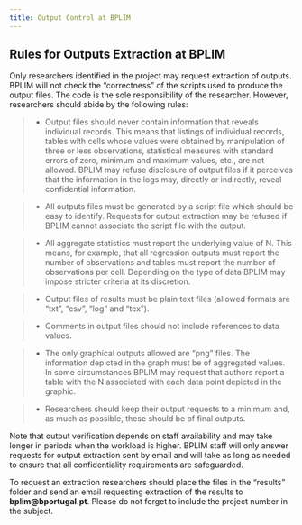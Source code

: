 ```yaml
---
title: Output Control at BPLIM
---
```



## Rules for Outputs Extraction at BPLIM

Only researchers identified in the project may request extraction of outputs. BPLIM will not check the “correctness” of the scripts used to produce the output files. The code is the sole responsibility of the researcher. However, researchers should abide by the following rules:

  > - Output files should never contain information that reveals individual records. This means that listings of individual records, tables with cells whose values were obtained by manipulation of three or less observations, statistical measures with standard errors of zero, minimum and maximum values, etc., are not allowed. BPLIM may refuse disclosure of output files if it perceives that the information in the logs may, directly or indirectly, reveal confidential information.
  
  > -	All outputs files must be generated by a script file which should be easy to identify. Requests for output extraction may be refused if BPLIM cannot associate the script file with the output.
   
  > -	All aggregate statistics must report the underlying value of N. This means, for example, that all regression outputs must report the number of observations and tables must report the number of observations per cell. Depending on the type of data BPLIM may impose stricter criteria at its discretion.
  
  > -	Output files of results must be plain text files (allowed formats are “txt”, “csv”, “log” and “tex”).
  
  > -	Comments in output files should not include references to data values.
  
  > -	The only graphical outputs allowed are “png” files. The information depicted in the graph must be of aggregated values. In some circumstances BPLIM may request that authors report a table with the N associated with each data point depicted in the graphic.  
  
  > -	Researchers should keep their output requests to a minimum and, as much as possible, these should be of final outputs.
  
  
  
Note that output verification depends on staff availability and may take longer in periods when the workload is higher. BPLIM staff will only answer requests for output extraction sent by email and will take as long as needed to ensure that all confidentiality requirements are safeguarded.


To request an extraction researchers should place the files in the “results” folder and send an email requesting extraction of the results to **bplim@bportugal.pt**. Please do not forget to include the project number in the subject.


